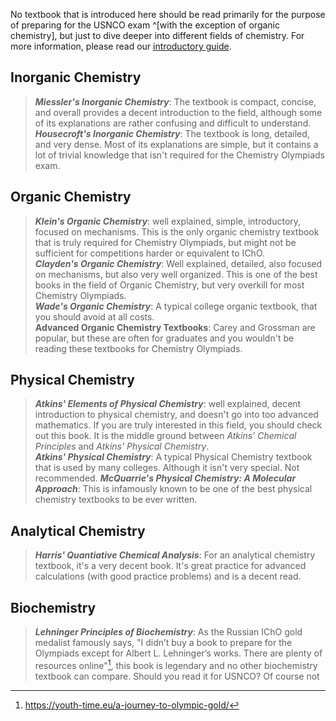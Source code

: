 No textbook that is introduced here should be read primarily for the purpose of preparing for the USNCO exam ^[with the exception of organic chemistry], but just to dive deeper into different fields of chemistry. For more information, please read our [introductory guide](https://chemistry.isodn.org/guides/5fc28efe7186110017aa4fe0/5fc290677186110017aa500b).

## Inorganic Chemistry
> ***Miessler's Inorganic Chemistry***: The textbook is compact, concise, and overall provides a decent introduction to the field, although some of its explanations are rather confusing and difficult to understand.  
> ***Housecroft's Inorganic Chemistry***: The textbook is long, detailed, and very dense. Most of its explanations are simple, but it contains a lot of trivial knowledge that isn't required for the Chemistry Olympiads exam.  

## Organic Chemistry
> ***Klein's Organic Chemistry***: well explained, simple, introductory, focused on mechanisms. This is the only organic chemistry textbook that is truly required for Chemistry Olympiads, but might not be sufficient for competitions harder or equivalent to IChO.  
> ***Clayden's Organic Chemistry***: Well explained, detailed, also focused on mechanisms, but also very well organized. This is one of the best books in the field of Organic Chemistry, but very overkill for most Chemistry Olympiads.  
> ***Wade's Organic Chemistry***: A typical college organic textbook, that you should avoid at all costs.  
> **Advanced Organic Chemistry Textbooks**: Carey and Grossman are popular, but these are often for graduates and you wouldn't be reading these textbooks for Chemistry Olympiads.  

## Physical Chemistry
> ***Atkins' Elements of Physical Chemistry***: well explained, decent introduction to physical chemistry, and doesn't go into too advanced mathematics. If you are truly interested in this field, you should check out this book. It is the middle ground between _Atkins' Chemical Principles_ and _Atkins' Physical Chemistry_.  
> ***Atkins' Physical Chemistry***: A typical Physical Chemistry textbook that is used by many colleges. Although it isn't very special. Not recommended.
> ***McQuarrie's Physical Chemistry: A Molecular Approach***: This is infamously known to be one of the best physical chemistry textbooks to be ever written.

## Analytical Chemistry
> ***Harris' Quantiative Chemical Analysis***: For an analytical chemistry textbook, it's a very decent book. It's great practice for advanced calculations (with good practice problems) and is a decent read. 

## Biochemistry
> ***Lehninger Principles of Biochemistry***: As the Russian IChO gold medalist famously says, "I didn’t buy a book to prepare for the Olympiads except for Albert L. Lehninger’s works. There are plenty of resources online"[^2], this book is legendary and no other biochemistry textbook can compare. Should you read it for USNCO? Of course not

[^2]: https://youth-time.eu/a-journey-to-olympic-gold/
